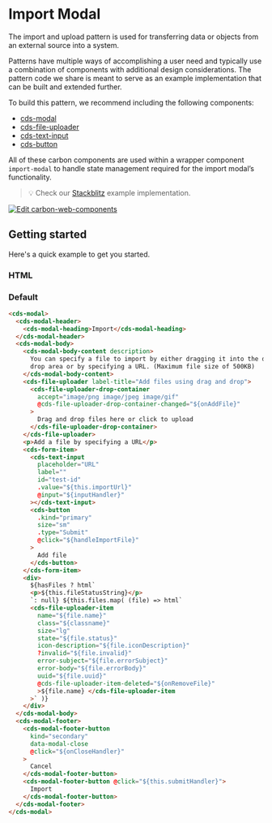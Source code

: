 
<Meta of={importModalStories} />

# Import Modal

The import and upload pattern is used for transferring data or objects from an
external source into a system.

Patterns have multiple ways of accomplishing a user need and typically use a
combination of components with additional design considerations. The pattern
code we share is meant to serve as an example implementation that can be built
and extended further.

To build this pattern, we recommend including the following components:

- [cds-modal](https://web-components.carbondesignsystem.com/?path=/docs/components-modal)
- [cds-file-uploader](https://web-components.carbondesignsystem.com/?path=/docs/components-file-uploader)
- [cds-text-input](https://web-components.carbondesignsystem.com/?path=/docs/components-text-input)
- [cds-button](https://web-components.carbondesignsystem.com/?path=/docs/components-button)

All of these carbon components are used within a wrapper component
`import-modal` to handle state management required for the import modal’s
functionality.

> 💡 Check our
> [Stackblitz](https://stackblitz.com/github/carbon-design-system/ibm-products/tree/main/packages/ibm-products-web-components/examples/import-modal)
> example implementation.

[![Edit carbon-web-components](https://developer.stackblitz.com/img/open_in_stackblitz.svg)](https://stackblitz.com/github/carbon-design-system/ibm-products/tree/main/packages/ibm-products-web-components/examples/import-modal)

## Getting started

Here's a quick example to get you started.

### HTML

### Default

```html
<cds-modal>
  <cds-modal-header>
    <cds-modal-heading>Import</cds-modal-heading>
  </cds-modal-header>
  <cds-modal-body>
    <cds-modal-body-content description>
      You can specify a file to import by either dragging it into the drag and
      drop area or by specifying a URL. (Maximum file size of 500KB)
    </cds-modal-body-content>
    <cds-file-uploader label-title="Add files using drag and drop">
      <cds-file-uploader-drop-container
        accept="image/png image/jpeg image/gif"
        @cds-file-uploader-drop-container-changed="${onAddFile}"
      >
        Drag and drop files here or click to upload
      </cds-file-uploader-drop-container>
    </cds-file-uploader>
    <p>Add a file by specifying a URL</p>
    <cds-form-item>
      <cds-text-input
        placeholder="URL"
        label=""
        id="test-id"
        .value="${this.importUrl}"
        @input="${inputHandler}"
      ></cds-text-input>
      <cds-button
        .kind="primary"
        size="sm"
        .type="Submit"
        @click="${handleImportFile}"
      >
        Add file
      </cds-button>
    </cds-form-item>
    <div>
      ${hasFiles ? html`
      <p>${this.fileStatusString}</p>
      `: null} ${this.files.map( (file) => html`
      <cds-file-uploader-item
        name="${file.name}"
        class="${classname}"
        size="lg"
        state="${file.status}"
        icon-description="${file.iconDescription}"
        ?invalid="${file.invalid}"
        error-subject="${file.errorSubject}"
        error-body="${file.errorBody}"
        uuid="${file.uuid}"
        @cds-file-uploader-item-deleted="${onRemoveFile}"
        >${file.name} </cds-file-uploader-item
      >` )}
    </div>
  </cds-modal-body>
  <cds-modal-footer>
    <cds-modal-footer-button
      kind="secondary"
      data-modal-close
      @click="${onCloseHandler}"
    >
      Cancel
    </cds-modal-footer-button>
    <cds-modal-footer-button @click="${this.submitHandler}">
      Import
    </cds-modal-footer-button>
  </cds-modal-footer>
</cds-modal>
```
